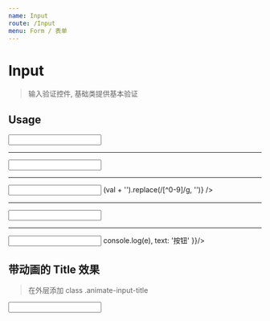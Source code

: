 ```yaml
---
name: Input
route: /Input
menu: Form / 表单
---
```



# Input

> 输入验证控件, 基础类提供基本验证

## Usage

<Playground>
  <Input title="输出 number 类型" inputType="number"/>
  <hr/>
  <Input title="输出字符串类型"/>
  <hr/>
  <Input title="带有正则过滤器" filter={val => (val + '').replace(/[^0-9]/g, '')} />
  <hr/>
  <Input n="phone" />
  <hr/>
  <Input
    title="带有按钮的输入框"
    inputType="number"
    inputBtnConfig={{
      action: (e) => console.log(e),
      text: '按钮'
    }}/>
</Playground>

## 带动画的 Title 效果

> 在外层添加 class .animate-input-title

<Playground>
  <div className="animate-input-title">
    <Input n="phone" />
  </div>
</Playground>

<PropsTable of={Input} />

